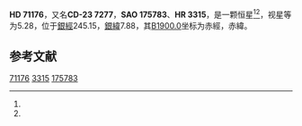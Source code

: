 {{Starbox begin
| name = HD 71176
}}
{{Starbox observe
| epoch = [[J2000.0|J2000.0]]
| constell = {{星座名待查}}<ref name=SIMBAD>{{cite web
 | url=http://simbad.u-strasbg.fr/simbad/sim-id?Ident=HR+3315
 | title =Pulsating variable Star
 | publisher=Centre de Données astronomiques de Strasbourg
 | work=SIMBAD
 | accessdate=2012-07-13}}</ref><ref name=DATA>{{cite web
 | url=http://vizier.u-strasbg.fr/viz-bin/VizieR-5?-out.add=.&-source=5050&-corr=PK=HR&-out.max=9999&HR=3315
 | title=VizieR Detailed Page
 | accessdate=2012-07-13
 | archive-date=2016-03-05
 | archive-url=https://web.archive.org/web/20160305022452/http://vizier.u-strasbg.fr/viz-bin/VizieR-5?-out.add=.&-source=5050&-corr=PK=HR&-out.max=9999&HR=3315
 | dead-url=no
 }}</ref>
| 星官 = 
| ra = {{RA|8|25|3.7}}<ref name=SIMBAD /><ref name=DATA />
| dec = {{DEC|-24|2|46}}<ref name=SIMBAD /><ref name=DATA />
| appmag_v = 5.28<ref name=SIMBAD /><ref name=DATA />
}}
{{Starbox character
| class = K5III+K1III<ref name=SIMBAD /><ref name=DATA />
| b-v = 1.48<ref name=SIMBAD /><ref name=DATA />
| u-b = 1.83<ref name=SIMBAD /><ref name=DATA />
| r-i = <ref name=SIMBAD /><ref name=DATA />
| variable = 
}}
{{Starbox astrometry
| radial_v = 1.83
| prop_mo_ra = 26
| parallax = 0.031
| p_error = 
}}
{{Starbox catalog
| names =CD-23 7277，[[SAO星表|SAO]] 175783，[[HD星表|HD]] 71176，[[HR星表|HR]] 3315}}
{{Starbox reference |Simbad=HR+3315}}
{{Starbox end}}

'''HD 71176'''，又名'''CD-23 7277'''，'''SAO 175783'''、'''HR 3315'''，是一颗恒星<ref name=SIMBAD /><ref name=DATA />，视星等为5.28，位于[[銀道座標系|銀經]]245.15，[[銀道座標系|銀緯]]7.88，其[[B1900.0|B1900.0]]坐标为赤經{{RA|8|20|44.6}}，赤緯{{DEC|-23|7.88|18}}。

== 参考文献 ==
{{reflist}}

{{star-stub}}

[[Category:HD和HDE天體|71176]]
[[Category:HR天體|3315]]
[[Category:SAO天體|175783]]